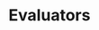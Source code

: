 ---
title: Evaluators
description: Add additional functionality to your agent.
index: true
full: true
---
